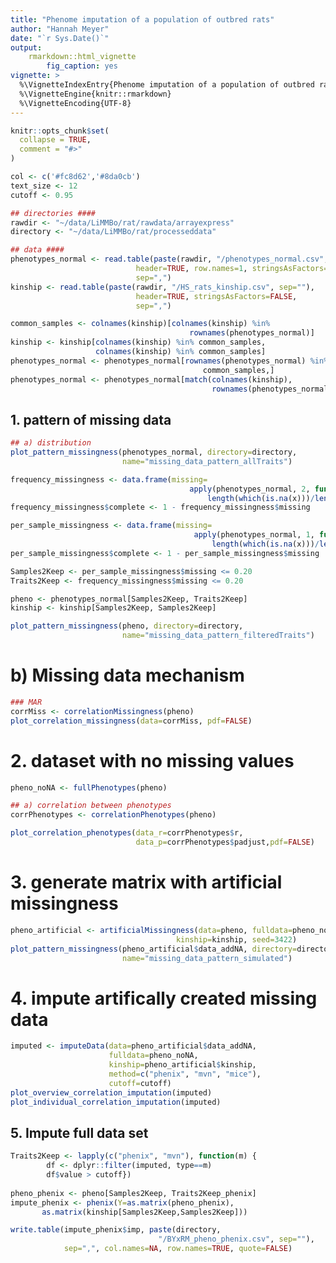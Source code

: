 ```yaml
---
title: "Phenome imputation of a population of outbred rats"
author: "Hannah Meyer"
date: "`r Sys.Date()`"
output: 
    rmarkdown::html_vignette
        fig_caption: yes
vignette: >
  %\VignetteIndexEntry{Phenome imputation of a population of outbred rats}
  %\VignetteEngine{knitr::rmarkdown}
  %\VignetteEncoding{UTF-8}
---
```


```r
knitr::opts_chunk$set(
  collapse = TRUE,
  comment = "#>"
)
```

```r
col <- c('#fc8d62','#8da0cb')
text_size <- 12
cutoff <- 0.95
```

```r
## directories ####
rawdir <- "~/data/LiMMBo/rat/rawdata/arrayexpress"
directory <- "~/data/LiMMBo/rat/processeddata"

## data ####
phenotypes_normal <- read.table(paste(rawdir, "/phenotypes_normal.csv", sep=""), 
                            header=TRUE, row.names=1, stringsAsFactors=FALSE, 
                            sep=",")
kinship <- read.table(paste(rawdir, "/HS_rats_kinship.csv", sep=""), 
                            header=TRUE, stringsAsFactors=FALSE, 
                            sep=",")

common_samples <- colnames(kinship)[colnames(kinship) %in% 
                                        rownames(phenotypes_normal)]
kinship <- kinship[colnames(kinship) %in% common_samples,
                   colnames(kinship) %in% common_samples]
phenotypes_normal <- phenotypes_normal[rownames(phenotypes_normal) %in% 
                                           common_samples,]
phenotypes_normal <- phenotypes_normal[match(colnames(kinship), 
                                             rownames(phenotypes_normal)),]
```


## 1. pattern of missing data ####
```r
## a) distribution
plot_pattern_missingness(phenotypes_normal, directory=directory,
                         name="missing_data_pattern_allTraits")

frequency_missingness <- data.frame(missing=
                                        apply(phenotypes_normal, 2, function(x)
                                            length(which(is.na(x)))/length(x)))
frequency_missingness$complete <- 1 - frequency_missingness$missing

per_sample_missingness <- data.frame(missing=
                                         apply(phenotypes_normal, 1, function(x) 
                                             length(which(is.na(x)))/length(x)))
per_sample_missingness$complete <- 1 - per_sample_missingness$missing
```

```r
Samples2Keep <- per_sample_missingness$missing <= 0.20
Traits2Keep <- frequency_missingness$missing <= 0.20

pheno <- phenotypes_normal[Samples2Keep, Traits2Keep]
kinship <- kinship[Samples2Keep, Samples2Keep]

plot_pattern_missingness(pheno, directory=directory,
                         name="missing_data_pattern_filteredTraits")
```

# b) Missing data mechanism
```r
### MAR
corrMiss <- correlationMissingness(pheno)
plot_correlation_missingness(data=corrMiss, pdf=FALSE)
```


# 2. dataset with no missing values
```r
pheno_noNA <- fullPhenotypes(pheno)

## a) correlation between phenotypes 
corrPhenotypes <- correlationPhenotypes(pheno)

plot_correlation_phenotypes(data_r=corrPhenotypes$r, 
                            data_p=corrPhenotypes$padjust,pdf=FALSE)
```

# 3. generate matrix with artificial missingness
```r
pheno_artificial <- artificialMissingness(data=pheno, fulldata=pheno_noNA,
                                     kinship=kinship, seed=3422)
plot_pattern_missingness(pheno_artificial$data_addNA, directory=directory,
                         name="missing_data_pattern_simulated")

```

# 4. impute artifically created missing data ####
```r
imputed <- imputeData(data=pheno_artificial$data_addNA, 
                      fulldata=pheno_noNA,
                      kinship=pheno_artificial$kinship,
                      method=c("phenix", "mvn", "mice"),
                      cutoff=cutoff)
plot_overview_correlation_imputation(imputed)
plot_individual_correlation_imputation(imputed)
```


## 5. Impute full data set ####
```r
Traits2Keep <- lapply(c("phenix", "mvn"), function(m) {
        df <- dplyr::filter(imputed, type==m) 
        df$value > cutoff})
        
pheno_phenix <- pheno[Samples2Keep, Traits2Keep_phenix]
impute_phenix <- phenix(Y=as.matrix(pheno_phenix), 
       as.matrix(kinship[Samples2Keep,Samples2Keep]))

write.table(impute_phenix$imp, paste(directory, 
                                 "/BYxRM_pheno_phenix.csv", sep=""), 
            sep=",", col.names=NA, row.names=TRUE, quote=FALSE)

```